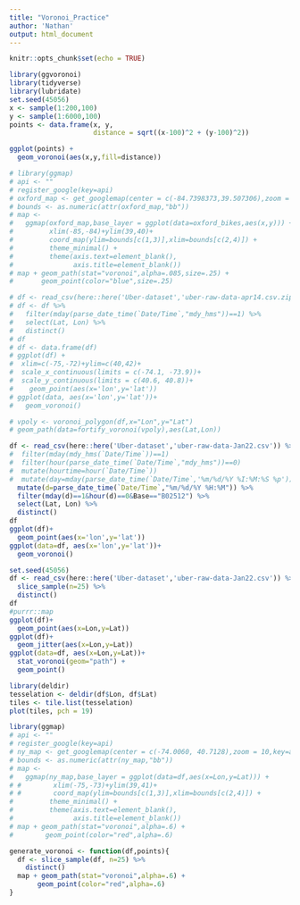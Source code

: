 ```yaml
---
title: "Voronoi_Practice"
author: 'Nathan'
output: html_document
---
```


```r
knitr::opts_chunk$set(echo = TRUE)
```

```r
library(ggvoronoi)
library(tidyverse)
library(lubridate)
set.seed(45056)
x <- sample(1:200,100)
y <- sample(1:6000,100)
points <- data.frame(x, y,
                     distance = sqrt((x-100)^2 + (y-100)^2))

ggplot(points) +
  geom_voronoi(aes(x,y,fill=distance))
```

```r
# library(ggmap)
# api <- ""
# register_google(key=api)
# oxford_map <- get_googlemap(center = c(-84.7398373,39.507306),zoom = 15,key=api)
# bounds <- as.numeric(attr(oxford_map,"bb"))
# map <-
#   ggmap(oxford_map,base_layer = ggplot(data=oxford_bikes,aes(x,y))) +
#         xlim(-85,-84)+ylim(39,40)+
#         coord_map(ylim=bounds[c(1,3)],xlim=bounds[c(2,4)]) +
#         theme_minimal() +
#         theme(axis.text=element_blank(),
#               axis.title=element_blank())
# map + geom_path(stat="voronoi",alpha=.085,size=.25) +
#       geom_point(color="blue",size=.25)
```

```r
# df <- read_csv(here::here('Uber-dataset','uber-raw-data-apr14.csv.zip'))
# df <- df %>% 
#   filter(mday(parse_date_time(`Date/Time`,"mdy_hms"))==1) %>% 
#   select(Lat, Lon) %>% 
#   distinct()
# df
# df <- data.frame(df)
# ggplot(df) +
#  xlim=c(-75,-72)+ylim=c(40,42)+
#  scale_x_continuous(limits = c(-74.1, -73.9))+
#  scale_y_continuous(limits = c(40.6, 40.8))+
#    geom_point(aes(x='lon',y='lat'))
# ggplot(data, aes(x='lon',y='lat'))+
#   geom_voronoi()

# vpoly <- voronoi_polygon(df,x="Lon",y="Lat")
# geom_path(data=fortify_voronoi(vpoly),aes(Lat,Lon))
```

```r
df <- read_csv(here::here('Uber-dataset','uber-raw-data-Jan22.csv')) %>% 
#  filter(mday(mdy_hms(`Date/Time`))==1) 
#  filter(hour(parse_date_time(`Date/Time`,"mdy_hms"))==0)
#  mutate(hourtime=hour(`Date/Time`))
#  mutate(day=mday(parse_date_time(`Date/Time`,'%m/%d/%Y %I:%M:%S %p')))
  mutate(d=parse_date_time(`Date/Time`,"%m/%d/%Y %H:%M")) %>% 
  filter(mday(d)==1&hour(d)==0&Base=="B02512") %>% 
  select(Lat, Lon) %>% 
  distinct()
df
ggplot(df)+
  geom_point(aes(x='lon',y='lat'))
ggplot(data=df, aes(x='lon',y='lat'))+
  geom_voronoi()
```

```r
set.seed(45056)
df <- read_csv(here::here('Uber-dataset','uber-raw-data-Jan22.csv')) %>% 
  slice_sample(n=25) %>% 
  distinct()
df
#purrr::map
ggplot(df)+
  geom_point(aes(x=Lon,y=Lat))
ggplot(df)+
  geom_jitter(aes(x=Lon,y=Lat))
ggplot(data=df, aes(x=Lon,y=Lat))+
  stat_voronoi(geom="path") +
  geom_point()
```

```r
library(deldir)
tesselation <- deldir(df$Lon, df$Lat)
tiles <- tile.list(tesselation)
plot(tiles, pch = 19)
```
```r
library(ggmap)
# api <- ""
# register_google(key=api)
# ny_map <- get_googlemap(center = c(-74.0060, 40.7128),zoom = 10,key=api)
# bounds <- as.numeric(attr(ny_map,"bb"))
# map <-
#   ggmap(ny_map,base_layer = ggplot(data=df,aes(x=Lon,y=Lat))) +
# #        xlim(-75,-73)+ylim(39,41)+
# #        coord_map(ylim=bounds[c(1,3)],xlim=bounds[c(2,4)]) +
#         theme_minimal() +
#         theme(axis.text=element_blank(),
#               axis.title=element_blank())
# map + geom_path(stat="voronoi",alpha=.6) +
#        geom_point(color="red",alpha=.6)
```

```r
generate_voronoi <- function(df,points){
  df <- slice_sample(df, n=25) %>% 
    distinct()
  map + geom_path(stat="voronoi",alpha=.6) +
       geom_point(color="red",alpha=.6)
}
```

